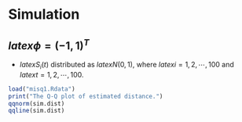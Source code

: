 # Simulation

## $latex \phi = (-1, 1)^T$

- $latex S_i(t)$ distributed as $latex N(0,1)$, where $latex i = 1, 2, \cdots, 100$ and $latex t = 1, 2, \cdots, 100$.

```r
load("misq1.Rdata")
print("The Q-Q plot of estimated distance.")
qqnorm(sim.dist)
qqline(sim.dist)
```

